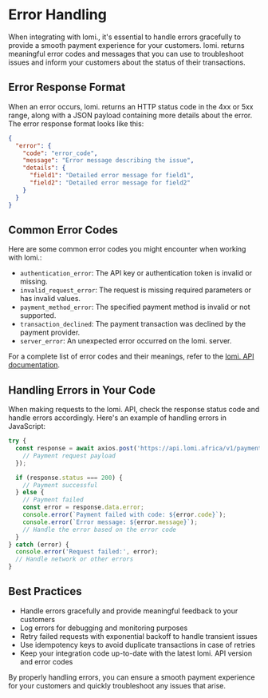 # Error Handling

When integrating with lomi., it's essential to handle errors gracefully to provide a smooth payment experience for your customers. lomi. returns meaningful error codes and messages that you can use to troubleshoot issues and inform your customers about the status of their transactions.

## Error Response Format

When an error occurs, lomi. returns an HTTP status code in the 4xx or 5xx range, along with a JSON payload containing more details about the error. The error response format looks like this:

```json
{
  "error": {
    "code": "error_code",
    "message": "Error message describing the issue",
    "details": {
      "field1": "Detailed error message for field1",
      "field2": "Detailed error message for field2"
    }
  }
}
```

## Common Error Codes

Here are some common error codes you might encounter when working with lomi.:

- `authentication_error`: The API key or authentication token is invalid or missing.
- `invalid_request_error`: The request is missing required parameters or has invalid values.
- `payment_method_error`: The specified payment method is invalid or not supported.
- `transaction_declined`: The payment transaction was declined by the payment provider.
- `server_error`: An unexpected error occurred on the lomi. server.

For a complete list of error codes and their meanings, refer to the [lomi. API documentation](https://developers.lomi.africa/api-reference/errors).

## Handling Errors in Your Code

When making requests to the lomi. API, check the response status code and handle errors accordingly. Here's an example of handling errors in JavaScript:

```javascript
try {
  const response = await axios.post('https://api.lomi.africa/v1/payments', {
    // Payment request payload
  });

  if (response.status === 200) {
    // Payment successful
  } else {
    // Payment failed
    const error = response.data.error;
    console.error(`Payment failed with code: ${error.code}`);
    console.error(`Error message: ${error.message}`);
    // Handle the error based on the error code
  }
} catch (error) {
  console.error('Request failed:', error);
  // Handle network or other errors
}
```

## Best Practices

- Handle errors gracefully and provide meaningful feedback to your customers
- Log errors for debugging and monitoring purposes
- Retry failed requests with exponential backoff to handle transient issues
- Use idempotency keys to avoid duplicate transactions in case of retries
- Keep your integration code up-to-date with the latest lomi. API version and error codes

By properly handling errors, you can ensure a smooth payment experience for your customers and quickly troubleshoot any issues that arise. 